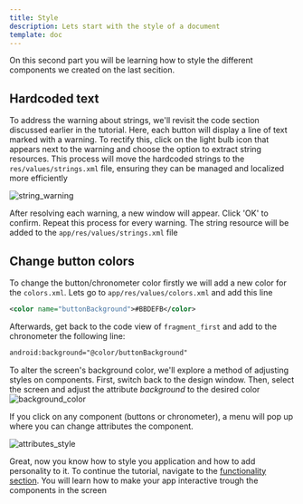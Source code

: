 ```yaml
---
title: Style
description: Lets start with the style of a document
template: doc
---
```


On this second part you will be learning how to style the different components we created on the last secition. 

## Hardcoded text
To address the warning about strings, we'll revisit the code section discussed earlier in the tutorial. 
Here, each button will display a line of text marked with a warning. To rectify this, click on the light bulb icon that appears next to the warning and choose the option to extract string resources. 
This process will move the hardcoded strings to the `res/values/strings.xml` file, ensuring they can be managed and localized more efficiently

![string_warning](../../../../assets/images/string_warning.png)

After resolving each warning, a new window will appear. Click 'OK' to confirm. 
Repeat this process for every warning. The string resource will be added to the `app/res/values/strings.xml` file

## Change button colors
To change the button/chronometer color firstly we will add a new color for the `colors.xml`. Lets go to `app/res/values/colors.xml` and add this line

```xml
<color name="buttonBackground">#BBDEFB</color>
```

Afterwards, get back to the code view of `fragment_first` and add to the chronometer the following line:

```xml
android:background="@color/buttonBackground"
```

To alter the screen's background color, we'll explore a method of adjusting styles on components. 
First, switch back to the design window. Then, select the screen and adjust the attribute _background_ to the desired color
![background_color](../../../../assets/images/background_color.png)

If you click on any component (buttons or chronometer), a menu will pop up where you can change attributes the component.

![attributes_style](../../../../assets/images/attributes_style.png)

Great, now you know how to style you application and how to add personality to it. To continue the tutorial, navigate to the [functionality section](../../development/functionality). You will learn how to make your app interactive trough the components in the screen






